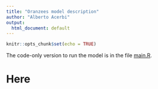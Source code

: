 ```yaml
---
title: "Oranzees model description"
author: "Alberto Acerbi"
output:
  html_document: default
---
```


```r
knitr::opts_chunk$set(echo = TRUE)
```

The code-only version to run the model is in the file [main.R](main.R).

# Here

